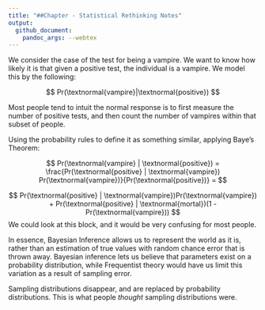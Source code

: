 ```yaml
---
title: "##Chapter - Statistical Rethinking Notes"
output: 
  github_document:
    pandoc_args: --webtex
---
```


We consider the case of the test for being a vampire. 
We want to know how likely it is that given a positive test, the individual is a vampire. We model this by the following:

$$
Pr(\textnormal{vampire}|\textnormal{positive})
$$

Most people tend to intuit the normal response is to first
measure the number of positive tests, and then
count the number of vampires within that subset of people.

Using the probability rules to define it as something similar, 
applying Baye's Theorem:

$$
Pr(\textnormal{vampire} | \textnormal{positive}) = \frac{Pr(\textnormal{positive} | \textnormal{vampire}) Pr(\textnormal{vampire})}{Pr(\textnormal{positive})} =
$$

$$
Pr(\textnormal{positive} | \textnormal{vampire})Pr(\textnormal{vampire}) + Pr(\textnormal{positive} | \textnormal{mortal})(1 - Pr(\textnormal{vampire}))
$$
We could look at this block, and it would be very confusing for most people.

In essence, Bayesian Inference allows us to represent the world as it is,
rather than an estimation of true values 
with random chance error that is thrown away.
Bayesian inference lets us believe that parameters exist on a probability distribution,
while Frequentist theory would have us limit this variation as a result of sampling error.

Sampling distributions disappear, and are replaced by probability distributions.
This is what people *thought* sampling distributions were. 
